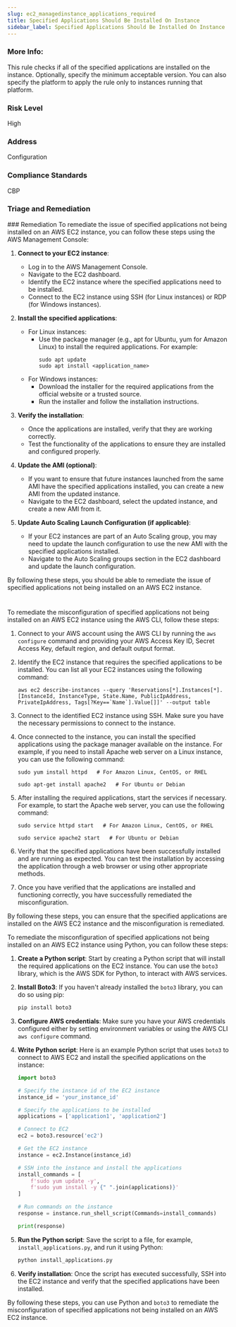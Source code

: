 ```yaml
---
slug: ec2_managedinstance_applications_required
title: Specified Applications Should Be Installed On Instance
sidebar_label: Specified Applications Should Be Installed On Instance
---
```


### More Info:

This rule checks if all of the specified applications are installed on the instance. Optionally, specify the minimum acceptable version. You can also specify the platform to apply the rule only to instances running that platform.

### Risk Level

High

### Address

Configuration

### Compliance Standards

CBP


### Triage and Remediation
<Tabs>
<Tab title='Remediation'>
### Remediation

<AccordionGroup>
<Accordion title='Using Console' defaultOpen='true'>
To remediate the issue of specified applications not being installed on an AWS EC2 instance, you can follow these steps using the AWS Management Console:

1. **Connect to your EC2 instance**: 
   - Log in to the AWS Management Console.
   - Navigate to the EC2 dashboard.
   - Identify the EC2 instance where the specified applications need to be installed.
   - Connect to the EC2 instance using SSH (for Linux instances) or RDP (for Windows instances).

2. **Install the specified applications**:
   - For Linux instances:
     - Use the package manager (e.g., apt for Ubuntu, yum for Amazon Linux) to install the required applications. For example:
       ```
       sudo apt update
       sudo apt install <application_name>
       ```
   - For Windows instances:
     - Download the installer for the required applications from the official website or a trusted source.
     - Run the installer and follow the installation instructions.

3. **Verify the installation**:
   - Once the applications are installed, verify that they are working correctly.
   - Test the functionality of the applications to ensure they are installed and configured properly.

4. **Update the AMI (optional)**:
   - If you want to ensure that future instances launched from the same AMI have the specified applications installed, you can create a new AMI from the updated instance.
   - Navigate to the EC2 dashboard, select the updated instance, and create a new AMI from it.

5. **Update Auto Scaling Launch Configuration (if applicable)**:
   - If your EC2 instances are part of an Auto Scaling group, you may need to update the launch configuration to use the new AMI with the specified applications installed.
   - Navigate to the Auto Scaling groups section in the EC2 dashboard and update the launch configuration.

By following these steps, you should be able to remediate the issue of specified applications not being installed on an AWS EC2 instance.

#
</Accordion>

<Accordion title='Using CLI'>
To remediate the misconfiguration of specified applications not being installed on an AWS EC2 instance using the AWS CLI, follow these steps:

1. Connect to your AWS account using the AWS CLI by running the `aws configure` command and providing your AWS Access Key ID, Secret Access Key, default region, and default output format.

2. Identify the EC2 instance that requires the specified applications to be installed. You can list all your EC2 instances using the following command:
   ```
   aws ec2 describe-instances --query 'Reservations[*].Instances[*].[InstanceId, InstanceType, State.Name, PublicIpAddress, PrivateIpAddress, Tags[?Key==`Name`].Value[]]' --output table
   ```

3. Connect to the identified EC2 instance using SSH. Make sure you have the necessary permissions to connect to the instance.

4. Once connected to the instance, you can install the specified applications using the package manager available on the instance. For example, if you need to install Apache web server on a Linux instance, you can use the following command:
   ```
   sudo yum install httpd   # For Amazon Linux, CentOS, or RHEL
   ```
   ```
   sudo apt-get install apache2   # For Ubuntu or Debian
   ```

5. After installing the required applications, start the services if necessary. For example, to start the Apache web server, you can use the following command:
   ```
   sudo service httpd start   # For Amazon Linux, CentOS, or RHEL
   ```
   ```
   sudo service apache2 start   # For Ubuntu or Debian
   ```

6. Verify that the specified applications have been successfully installed and are running as expected. You can test the installation by accessing the application through a web browser or using other appropriate methods.

7. Once you have verified that the applications are installed and functioning correctly, you have successfully remediated the misconfiguration.

By following these steps, you can ensure that the specified applications are installed on the AWS EC2 instance and the misconfiguration is remediated.
</Accordion>

<Accordion title='Using Python'>
To remediate the misconfiguration of specified applications not being installed on an AWS EC2 instance using Python, you can follow these steps:

1. **Create a Python script**: Start by creating a Python script that will install the required applications on the EC2 instance. You can use the `boto3` library, which is the AWS SDK for Python, to interact with AWS services.

2. **Install Boto3**: If you haven't already installed the `boto3` library, you can do so using pip:
   ```bash
   pip install boto3
   ```

3. **Configure AWS credentials**: Make sure you have your AWS credentials configured either by setting environment variables or using the AWS CLI `aws configure` command.

4. **Write Python script**: Here is an example Python script that uses `boto3` to connect to AWS EC2 and install the specified applications on the instance:
   ```python
   import boto3

   # Specify the instance id of the EC2 instance
   instance_id = 'your_instance_id'

   # Specify the applications to be installed
   applications = ['application1', 'application2']

   # Connect to EC2
   ec2 = boto3.resource('ec2')

   # Get the EC2 instance
   instance = ec2.Instance(instance_id)

   # SSH into the instance and install the applications
   install_commands = [
       f'sudo yum update -y',
       f'sudo yum install -y {" ".join(applications)}'
   ]

   # Run commands on the instance
   response = instance.run_shell_script(Commands=install_commands)

   print(response)
   ```

5. **Run the Python script**: Save the script to a file, for example, `install_applications.py`, and run it using Python:
   ```bash
   python install_applications.py
   ```

6. **Verify installation**: Once the script has executed successfully, SSH into the EC2 instance and verify that the specified applications have been installed.

By following these steps, you can use Python and `boto3` to remediate the misconfiguration of specified applications not being installed on an AWS EC2 instance.
</Accordion>

</AccordionGroup>
</Tab>
</Tabs>

